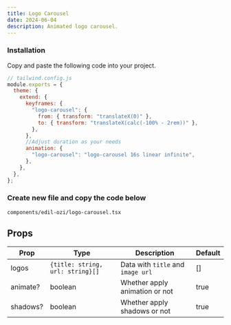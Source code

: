 ```yaml
---
title: Logo Carousel
date: 2024-06-04
description: Animated logo carousel.
---
```


<ComponentPreview name="logo-carousel-demo" />

<Steps>

### Installation

Copy and paste the following code into your project.

```js
// tailwind.config.js
module.exports = {
  theme: {
    extend: {
      keyframes: {
        "logo-carousel": {
          from: { transform: "translateX(0)" },
          to: { transform: "translateX(calc(-100% - 2rem))" },
        },
      },
      //Adjust duration as your needs
      animation: {
        "logo-carousel": "logo-carousel 16s linear infinite",
      },
    },
  },
};
```

### Create new file and copy the code below

```text
components/edil-ozi/logo-carousel.tsx
```

<ComponentSource name="logo-carousel" />

</Steps>

## Props

| Prop     | Type                             | Description                       | Default |
| -------- | -------------------------------- | --------------------------------- | ------- |
| logos    | `{title: string, url: string}[]` | Data with `title` and `image url` | []      |
| animate? | boolean                          | Whether apply animation or not    | true    |
| shadows? | boolean                          | Whether apply shadows or not      | true    |

